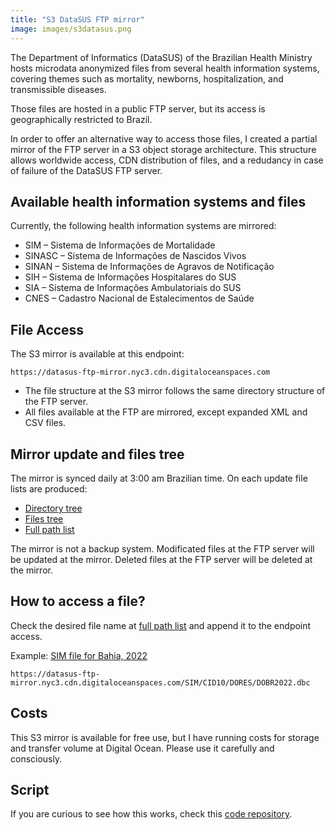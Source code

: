```yaml
---
title: "S3 DataSUS FTP mirror"
image: images/s3datasus.png
---
```


The Department of Informatics (DataSUS) of the Brazilian Health Ministry hosts microdata anonymized files from several health information systems, covering themes such as mortality, newborns, hospitalization, and transmissible diseases.

Those files are hosted in a public FTP server, but its access is geographically restricted to Brazil.

In order to offer an alternative way to access those files, I created a partial mirror of the FTP server in a S3 object storage architecture. This structure allows worldwide access, CDN distribution of files, and a redudancy in case of failure of the DataSUS FTP server.

## Available health information systems and files

Currently, the following health information systems are mirrored:

- SIM -- Sistema de Informações de Mortalidade
- SINASC -- Sistema de Informações de Nascidos Vivos
- SINAN -- Sistema de Informações de Agravos de Notificação
- SIH -- Sistema de Informações Hospitalares do SUS
- SIA -- Sistema de Informações Ambulatoriais do SUS
- CNES -- Cadastro Nacional de Estalecimentos de Saúde

## File Access

The S3 mirror is available at this endpoint:

```
https://datasus-ftp-mirror.nyc3.cdn.digitaloceanspaces.com
```

::::: {.callout-note}
- The file structure at the S3 mirror follows the same directory structure of the FTP server.
- All files available at the FTP are mirrored, except expanded XML and CSV files.
:::

## Mirror update and files tree

The mirror is synced daily at 3:00 am Brazilian time. On each update file lists are produced:

-   [Directory tree](https://datasus-ftp-mirror.nyc3.cdn.digitaloceanspaces.com/rclone_datasus_dirs_tree.txt)
-   [Files tree](https://datasus-ftp-mirror.nyc3.cdn.digitaloceanspaces.com/rclone_datasus_files_tree.txt)
-   [Full path list](https://datasus-ftp-mirror.nyc3.cdn.digitaloceanspaces.com/rclone_datasus_full_path.txt)

::: {.callout-caution}
The mirror is not a backup system. Modificated files at the FTP server will be updated at the mirror. Deleted files at the FTP server will be deleted at the mirror.
:::

## How to access a file?

Check the desired file name at [full path list](https://datasus-ftp-mirror.nyc3.cdn.digitaloceanspaces.com/rclone_datasus_full_path.txt) and append it to the endpoint access.

Example: [SIM file for Bahia, 2022](https://datasus-ftp-mirror.nyc3.cdn.digitaloceanspaces.com/SIM/CID10/DORES/DOBR2022.dbc)

```
https://datasus-ftp-mirror.nyc3.cdn.digitaloceanspaces.com/SIM/CID10/DORES/DOBR2022.dbc
```

## Costs

This S3 mirror is available for free use, but I have running costs for storage and transfer volume at Digital Ocean. Please use it carefully and consciously. 

## Script

If you are curious to see how this works, check this [code repository](https://github.com/rfsaldanha/rclone-datasus).